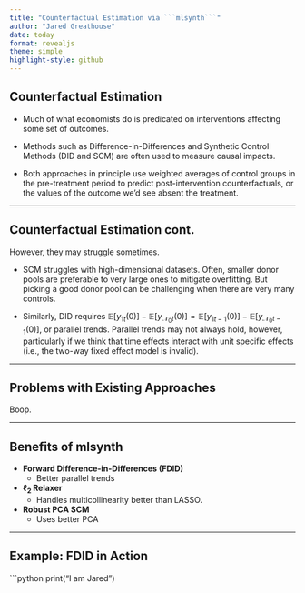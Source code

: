 ```yaml
---
title: "Counterfactual Estimation via ```mlsynth```"
author: "Jared Greathouse"
date: today
format: revealjs
theme: simple
highlight-style: github
---
```


## Counterfactual Estimation

- Much of what economists do is predicated on interventions affecting some set of outcomes.

- Methods such as Difference-in-Differences and Synthetic Control Methods (DID and SCM) are often used to measure causal impacts.

- Both approaches in principle use weighted averages of control groups in the pre-treatment period to predict post-intervention counterfactuals, or the values of the outcome we'd see absent the treatment.

---

## Counterfactual Estimation cont.

However, they may struggle sometimes.

- SCM struggles with high-dimensional datasets. Often, smaller donor pools are preferable to very large ones to mitigate overfitting. But picking a good donor pool can be challenging when there are very many controls.

- Similarly, DID requires $\mathbb{E}[y_{1t}(0)] - \mathbb{E}[y_{\mathcal{N}_0 t}(0)] = \mathbb{E}[y_{1t-1}(0)] - \mathbb{E}[y_{\mathcal{N}_0 t-1}(0)]$, or parallel trends. Parallel trends may not always hold, however, particularly if we think that time effects interact with unit specific effects (i.e., the two-way fixed effect model is invalid).

---

## Problems with Existing Approaches

Boop.

---

## Benefits of mlsynth

- **Forward Difference-in-Differences (FDID)**
  - Better parallel trends
- **$\ell_2$ Relaxer**
  - Handles multicollinearity better than LASSO.
- **Robust PCA SCM**
  - Uses better PCA

---

## Example: FDID in Action

```python
print("I am Jared")
